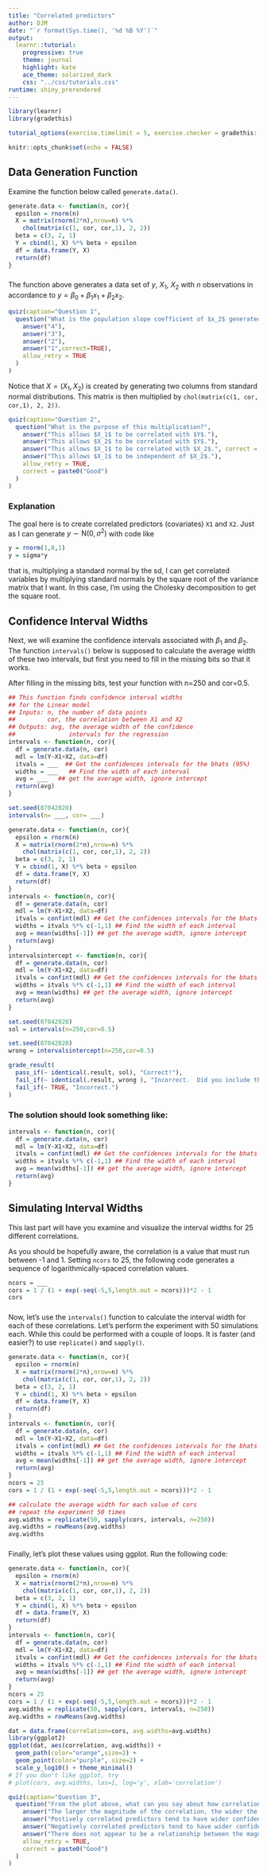 ```yaml
---
title: "Correlated predictors"
author: DJM
date: "`r format(Sys.time(), '%d %B %Y')`"
output: 
  learnr::tutorial:
    progressive: true
    theme: journal
    highlight: kate
    ace_theme: solarized_dark
    css: "../css/tutorials.css"
runtime: shiny_prerendered
---
```


<!--
Derived from IU Stat 432 ic4.Rmd
css: "/css/tutorials.css"
-->

```r
library(learnr)
library(gradethis)

tutorial_options(exercise.timelimit = 5, exercise.checker = gradethis::grade_learnr)

knitr::opts_chunk$set(echo = FALSE)
```


## Data Generation Function

Examine the function below called `generate.data()`.

```r
generate.data <- function(n, cor){
  epsilon = rnorm(n)
  X = matrix(rnorm(2*n),nrow=n) %*% 
    chol(matrix(c(1, cor, cor,1), 2, 2))
  beta = c(3, 2, 1)
  Y = cbind(1, X) %*% beta + epsilon
  df = data.frame(Y, X)
  return(df)
}
```

###

The function above generates a data set of $y$, $X_1$, $X_2$ with $n$ observations in accordance to $y = \beta_0 + \beta_1x_1 + \beta_2x_2$.

```r
quiz(caption="Question 1",
  question("What is the population slope coefficient of $x_2$ generated from this function?",
    answer("4"),
    answer("3"),
    answer("2"),
    answer("1",correct=TRUE),
    allow_retry = TRUE
  )
)
```

Notice that $X = (X_1, X_2)$ is created by generating two columns from standard normal distributions.  This matrix is then multiplied by `chol(matrix(c(1, cor, cor,1), 2, 2))`.

```r
quiz(caption="Question 2",
  question("What is the purpose of this multiplication?",
    answer("This allows $X_1$ to be correlated with $Y$."),
    answer("This allows $X_2$ to be correlated with $Y$."),
    answer("This allows $X_1$ to be correlated with $X_2$.", correct = TRUE),
    answer("This allows $X_1$ to be independent of $X_2$."),
    allow_retry = TRUE,
    correct = paste0("Good")
  )
)
```

### Explanation
The goal here is to create correlated predictors (covariates) `X1` and `X2`.
Just as I can generate $y\sim \mathrm{N}(0,\sigma^2)$ with code like
```r
y = rnorm(1,0,1)
y = sigma*y
```
that is, multiplying a standard normal by the sd,
I can get correlated variables by multiplying standard normals by the square root
of the variance matrix that I want. In this case, I'm using the Cholesky decomposition to
get the square root.

## Confidence Interval Widths

Next, we will examine the confidence intervals associated with $\beta_1$ and $\beta_2$.  The function `intervals()` below is supposed to calculate the average width of these two intervals, but first you need to fill in the missing bits so that it works.

After filling in the missing bits, test your function with n=250 and cor=0.5.

```r
## This function finds confidence interval widths 
## for the Linear model
## Inputs: n, the number of data points
##         cor, the correlation between X1 and X2
## Outputs: avg, the average width of the confidence 
##               intervals for the regression
intervals <- function(n, cor){
  df = generate.data(n, cor) 
  mdl = lm(Y~X1+X2, data=df)
  itvals = ___  ## Get the confidences intervals for the bhats (95%)
  widths = ___   ## Find the width of each interval
  avg = ___   ## get the average width, ignore intercept
  return(avg)
}

set.seed(07042020)
intervals(n= ___, cor= ___)
```

```r
generate.data <- function(n, cor){
  epsilon = rnorm(n)
  X = matrix(rnorm(2*n),nrow=n) %*% 
    chol(matrix(c(1, cor, cor,1), 2, 2))
  beta = c(3, 2, 1)
  Y = cbind(1, X) %*% beta + epsilon
  df = data.frame(Y, X)
  return(df)
}
intervals <- function(n, cor){
  df = generate.data(n, cor) 
  mdl = lm(Y~X1+X2, data=df)
  itvals = confint(mdl) ## Get the confidences intervals for the bhats (95%)
  widths = itvals %*% c(-1,1) ## Find the width of each interval
  avg = mean(widths[-1]) ## get the average width, ignore intercept
  return(avg)
}
intervalsintercept <- function(n, cor){
  df = generate.data(n, cor) 
  mdl = lm(Y~X1+X2, data=df)
  itvals = confint(mdl) ## Get the confidences intervals for the bhats (95%)
  widths = itvals %*% c(-1,1) ## Find the width of each interval
  avg = mean(widths) ## get the average width, ignore intercept
  return(avg)
}

set.seed(07042020)
sol = intervals(n=250,cor=0.5)

set.seed(07042020)
wrong = intervalsintercept(n=250,cor=0.5)

grade_result(
  pass_if(~ identical(.result, sol), "Correct!"),
  fail_if(~ identical(.result, wrong ), "Incorrect.  Did you include the intercept in your average?"),
  fail_if(~ TRUE, "Incorrect.")
)
```

###

### The solution should look something like:

```r
intervals <- function(n, cor){
  df = generate.data(n, cor) 
  mdl = lm(Y~X1+X2, data=df)
  itvals = confint(mdl) ## Get the confidences intervals for the bhats (95%)
  widths = itvals %*% c(-1,1) ## Find the width of each interval
  avg = mean(widths[-1]) ## get the average width, ignore intercept
  return(avg)
}
```

## Simulating Interval Widths
This last part will have you examine and visualize the interval widths for 25 different correlations.

As you should be hopefully aware, the correlation is a value that must run between -1 and 1.  Setting `ncors` to 25, the following code generates a sequence of logarithmically-spaced correlation values.

```r
ncors = ___
cors = 1 / (1 + exp(-seq(-5,5,length.out = ncors)))*2 - 1
cors
```

###

Now, let's use the `intervals()` function to calculate the interval width for each of these correlations.  Let's perform the experiment with 50 simulations each.  While this could be performed with a couple of loops.  It is faster (and easier?) to use `replicate()` and `sapply()`.

```r
generate.data <- function(n, cor){
  epsilon = rnorm(n)
  X = matrix(rnorm(2*n),nrow=n) %*% 
    chol(matrix(c(1, cor, cor,1), 2, 2))
  beta = c(3, 2, 1)
  Y = cbind(1, X) %*% beta + epsilon
  df = data.frame(Y, X)
  return(df)
}
intervals <- function(n, cor){
  df = generate.data(n, cor) 
  mdl = lm(Y~X1+X2, data=df)
  itvals = confint(mdl) ## Get the confidences intervals for the bhats (95%)
  widths = itvals %*% c(-1,1) ## Find the width of each interval
  avg = mean(widths[-1]) ## get the average width, ignore intercept
  return(avg)
}
ncors = 25
cors = 1 / (1 + exp(-seq(-5,5,length.out = ncors)))*2 - 1
```


```r
## calculate the average width for each value of cors
## repeat the experiment 50 times
avg.widths = replicate(50, sapply(cors, intervals, n=250))
avg.widths = rowMeans(avg.widths)
avg.widths
```

###

Finally, let's plot these values using ggplot.  Run the following code:
```r
generate.data <- function(n, cor){
  epsilon = rnorm(n)
  X = matrix(rnorm(2*n),nrow=n) %*% 
    chol(matrix(c(1, cor, cor,1), 2, 2))
  beta = c(3, 2, 1)
  Y = cbind(1, X) %*% beta + epsilon
  df = data.frame(Y, X)
  return(df)
}
intervals <- function(n, cor){
  df = generate.data(n, cor) 
  mdl = lm(Y~X1+X2, data=df)
  itvals = confint(mdl) ## Get the confidences intervals for the bhats (95%)
  widths = itvals %*% c(-1,1) ## Find the width of each interval
  avg = mean(widths[-1]) ## get the average width, ignore intercept
  return(avg)
}
ncors = 25
cors = 1 / (1 + exp(-seq(-5,5,length.out = ncors)))*2 - 1
avg.widths = replicate(50, sapply(cors, intervals, n=250))
avg.widths = rowMeans(avg.widths)
```

```r
dat = data.frame(correlation=cors, avg.widths=avg.widths)
library(ggplot2)
ggplot(dat, aes(correlation, avg.widths)) + 
  geom_path(color="orange",size=2) +
  geom_point(color="purple", size=2) + 
  scale_y_log10() + theme_minimal()
# If you don't like ggplot, try
# plot(cors, avg.widths, las=1, log='y', xlab='correlation')
```

```r
quiz(caption="Question 3",
  question("From the plot above, what can you say about how correlation affects confidence intervals?",
    answer("The larger the magnitude of the correlation, the wider the confidence interval.", correct = TRUE),
    answer("Postively correlated predictors tend to have wider confidence intervals than negatively correlated predictors."),
    answer("Negatively correlated predictors tend to have wider confidence intervals than positively correlated predictors."),
    answer("There does not appear to be a relationship between the magnitude of the correlation and the width of the interval."),
    allow_retry = TRUE,
    correct = paste0("Good")
  )
)
```